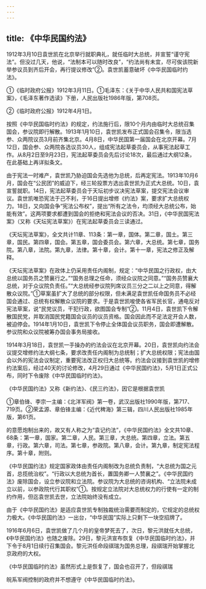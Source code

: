 ```yaml
---
---
---
```

title: 《中华民国约法》
---



1912年3月10日袁世凯在北京举行就职典礼，就任临时大总统，并宣誓“谨守宪法”。但没过几天，他说，“法制本可以随时改良”，“约法尚有未宜，尽可俟该院新举参议员到齐后开会，再行提议修改”②。袁世凯蓄意破坏《中华民国临时约法》。

①《临时政府公报》1912年3月11日。①毛泽东：《关于中华人民共和国宪法草案》，《毛泽东著作选读》下册，人民出版社1986年版，第708页。

②《临时政府公报》1912年4月1日。

按照《中华民国临时约法》的规定，约法施行后，限10个月内由临时大总统召集国会，参议院即行解散。1913年1月10日，袁世凯发布正式国会召集令，限当选参、众两院议员3月前齐集北京。4月8日，中华民国第一届国会在北京开幕。7月12日，国会参、众两院各选议员30人，组成宪法起草委员会，从事宪法起草工作。从8月2日至9月23日，宪法起草委员会先后讨论18次，最后通过大纲12条，在此基础上再详拟条文。

由于宪法一时难产，袁世凯乃胁迫国会先选他为总统，后再定宪法。1913年10月6月，国会在“公民团”的威迫下，经三轮投票方选出袁世凯为正式大总统。10日，袁宣誓就职。14日，宪法起草委员会于天坛初步议决宪法草案，提交宪法会议审议。袁世凯唯恐宪法于己不利，于16日提出增修《约法》案，要求扩大总统权力。18日，又向国会争“宪法公布权”，提出“所有之法令，均须经大总统公布，始能有效”。这两项要求都遭到国会的拒绝和宪法会议的否决。31日，《中华民国宪法案》（又称《天坛宪法草案》）在宪法起草委员会三读通过。

《天坛宪法草案》，全文共计11章、113条：第一章，国体。第二章，国土。第三章，国民。第四章，国会。第五章，国会委员会。第六章，大总统。第七章，国务院。第八章，法院。第九章，法律。第十章，会计。第十一章，宪法之修正及解释。

《天坛宪法草案》在政体上仍采用责任内阁制，规定：“中华民国之行政权，由大总统以国务员之赞襄行之。”“国务总理之任命，须经众议院之同意。”“国务员赞襄大总统，对于众议院负责任。”“大总统经参议院列席议员三分之二以上之同意，得解散众议院。”①草案虽扩大了总统的部分权限，但未满足袁世凯任命国务员不必经国会通过、总统有权解散众议院的要求。于是袁世凯唆使各省军民长官，通电反对宪法草案，说“民党议员，干犯行政，欲图国会专制”②。11月4日，袁世凯下令解散国民党，并取消国民党籍国会议员的议员资格。国会因此而不足法定开会人数，被迫停会。1914年1月10日，袁世凯下令停止全体国会议员职务，国会即遭解散。参议院和众议院被筹办国会事务局接收。

1914年3月18日，袁世凯一手操办的约法会议在北京开幕。20日，袁世凯向约法会议提交增修约法大纲七条，要求改责任内阁制为总统制；扩大总统权限；宪法由国会以外的宪法会议制定，重要宪法改正权归大总统等。约法会议接到袁世凯的增修约法案后，经过40天的讨论修改，4月29日通过《中华民国约法》，5月1日正式公布，同时下令废除《中华民国临时约法》。

《中华民国约法》又称《新约法》、《民三约法》，因它是根据袁世凯

①章伯锋、李宗一主编：《北洋军阀》第一卷，武汉出版社1990年版，第717、719页。②荣孟源、章伯锋主编：《近代稗海》第三辑，四川人民出版社1985年版，第61页。

的意愿炮制出来的，故又有人称之为“袁记约法”，《中华民国约法》全文共10章、68条：第一章，国家。第二章，人民。第三章，大总统。第四章，立法。第五章，行政。第六章，司法。第七章，参政院。第八章，会计。第九章，制定宪法程序。第十章，附则。

《中华民国约法》规定国家政体由责任内阁制改为总统负责制，“大总统为国之元首，总揽统治权”。“行政以大总统为首长，置国务卿一人赞襄之”。《中华民国约法》废除国会，设立参议院和立法院。参议院为大总统的咨询机构、“立法院未成立以前，以参政院代行其职权”①。按规定立法院对大总统权力的行使有一定的制约作用，但迄袁世凯去世，立法院始终没有成立。

由于《中华民国约法》是适应袁世凯专制独裁统治需要而制定的，它规定的总统权力极大。《中华民国约法》一出台，“中华民国”实际上只剩下一块空招牌了。

1916年6月6日，袁世凯做了几个月的皇帝梦死去了，次日，黎元洪就任大总统，《中华民国约法》也随之废除。29日，黎元洪宣布恢复《中华民国临时约法》，并下令于8月1日续行召集国会。黎元洪任命段祺瑞为国务总理，段祺瑞开始掌握北京政府的大权。

《中华民国临时约法》虽然形式上是恢复了，国会也召开了，但段祺瑞

皖系军阀控制的政府并不想遵守《中华民国临时约法》。
